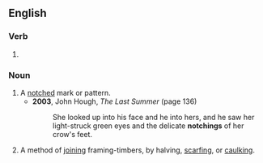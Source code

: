 ==English==

===Verb===
{{head|en|present participle}}

# {{present participle of|notch|lang=en|nocat=1}}

===Noun===
{{en-noun}}

# A [[notch]]ed mark or pattern.
#* '''2003''', John Hough, ''The Last Summer'' (page 136)
#*: She looked up into his face and he into hers, and he saw her light-struck green eyes and the delicate '''notchings''' of her crow's feet.
# A method of [[join]]ing framing-timbers, by halving, [[scarf]]ing, or [[caulk]]ing.